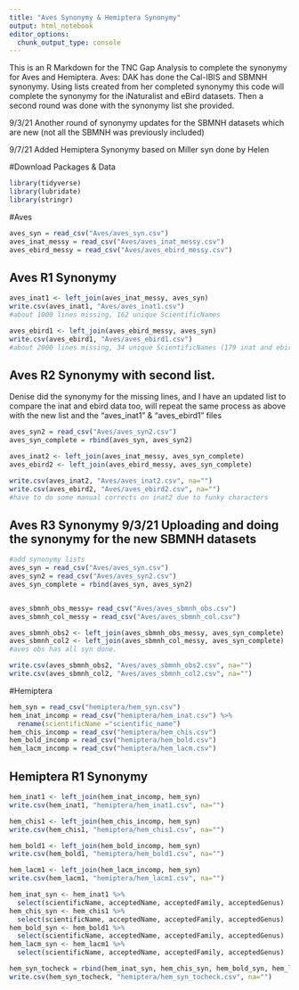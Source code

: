 ```yaml
---
title: "Aves Synonymy & Hemiptera Synonymy"
output: html_notebook
editor_options: 
  chunk_output_type: console
---
```


This is an R Markdown for the TNC Gap Analysis to complete the synonymy for Aves and Hemiptera. Aves: DAK has done the Cal-IBIS and SBMNH synonymy. Using lists created from her completed synonymy this code will complete the synonymy for the iNaturalist and eBird datasets. Then a second round was done with the synonymy list she provided. 

9/3/21 Another round of synonymy updates for the SBMNH datasets which are new (not all the SBMNH was previously included)

9/7/21 Added Hemiptera Synonymy based on Miller syn done by Helen


#Download Packages & Data
```r
library(tidyverse)
library(lubridate)
library(stringr)
```

#Aves
```r
aves_syn = read_csv("Aves/aves_syn.csv")
aves_inat_messy = read_csv("Aves/aves_inat_messy.csv")
aves_ebird_messy = read_csv("Aves/aves_ebird_messy.csv")

```

## Aves R1 Synonymy
```r
aves_inat1 <- left_join(aves_inat_messy, aves_syn)
write.csv(aves_inat1, "Aves/aves_inat1.csv")
#about 1000 lines missing, 162 unique ScientificNames

aves_ebird1 <- left_join(aves_ebird_messy, aves_syn)
write.csv(aves_ebird1, "Aves/aves_ebird1.csv")
#about 2000 lines missing, 34 unique ScientificNames (179 inat and ebird combined)


```

## Aves R2 Synonymy with second list.
Denise did the synonymy for the missing lines, and I have an updated list to compare the inat and ebird data too, will repeat the same process as above with the new list and the "aves_inat1" & "aves_ebird1" files 

```r
aves_syn2 = read_csv("Aves/aves_syn2.csv")
aves_syn_complete = rbind(aves_syn, aves_syn2)

aves_inat2 <- left_join(aves_inat_messy, aves_syn_complete)
aves_ebird2 <- left_join(aves_ebird_messy, aves_syn_complete)

write.csv(aves_inat2, "Aves/aves_inat2.csv", na="")
write.csv(aves_ebird2, "Aves/aves_ebird2.csv", na="")
#have to do some manual corrects on inat2 due to funky characters 
```

## Aves R3 Synonymy 9/3/21 Uploading and doing the synonymy for the new SBMNH datasets 
```r
#add synonymy lists
aves_syn = read_csv("Aves/aves_syn.csv")
aves_syn2 = read_csv("Aves/aves_syn2.csv")
aves_syn_complete = rbind(aves_syn, aves_syn2)


aves_sbmnh_obs_messy= read_csv("Aves/aves_sbmnh_obs.csv")
aves_sbmnh_col_messy = read_csv("Aves/aves_sbmnh_col.csv")

aves_sbmnh_obs2 <- left_join(aves_sbmnh_obs_messy, aves_syn_complete)
aves_sbmnh_col2 <- left_join(aves_sbmnh_col_messy, aves_syn_complete)
#aves obs has all syn done. 

write.csv(aves_sbmnh_obs2, "Aves/aves_sbmnh_obs2.csv", na="")
write.csv(aves_sbmnh_col2, "Aves/aves_sbmnh_col2.csv", na="")
```

#Hemiptera
```r
hem_syn = read_csv("hemiptera/hem_syn.csv")
hem_inat_incomp = read_csv("hemiptera/hem_inat.csv") %>%
  rename(scientificName ="scientific_name")
hem_chis_incomp = read_csv("hemiptera/hem_chis.csv")
hem_bold_incomp = read_csv("hemiptera/hem_bold.csv")
hem_lacm_incomp = read_csv("hemiptera/hem_lacm.csv") 
```

## Hemiptera R1 Synonymy
```r
hem_inat1 <- left_join(hem_inat_incomp, hem_syn)
write.csv(hem_inat1, "hemiptera/hem_inat1.csv", na="")

hem_chis1 <- left_join(hem_chis_incomp, hem_syn)
write.csv(hem_chis1, "hemiptera/hem_chis1.csv", na="")

hem_bold1 <- left_join(hem_bold_incomp, hem_syn)
write.csv(hem_bold1, "hemiptera/hem_bold1.csv", na="")

hem_lacm1 <- left_join(hem_lacm_incomp, hem_syn)
write.csv(hem_lacm1, "hemiptera/hem_lacm1.csv", na="")

hem_inat_syn <- hem_inat1 %>%
  select(scientificName, acceptedName, acceptedFamily, acceptedGenus)
hem_chis_syn <- hem_chis1 %>%
  select(scientificName, acceptedName, acceptedFamily, acceptedGenus)
hem_bold_syn <- hem_bold1 %>%
  select(scientificName, acceptedName, acceptedFamily, acceptedGenus)
hem_lacm_syn <- hem_lacm1 %>%
  select(scientificName, acceptedName, acceptedFamily, acceptedGenus)

hem_syn_tocheck = rbind(hem_inat_syn, hem_chis_syn, hem_bold_syn, hem_lacm_syn)
write.csv(hem_syn_tocheck, "hemiptera/hem_syn_tocheck.csv", na="")
```

